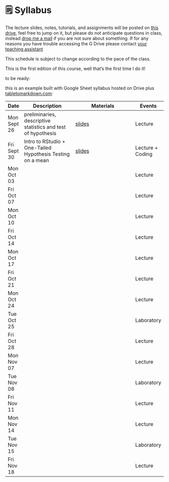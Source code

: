 # 🗒️ Syllabus

The lecture slides, notes, tutorials, and assignments will be posted on [this drive](https://drive.google.com/drive/u/0/folders/1fkQICU1yBzqeIOT2grTeTpuRno1mHIDs), feel free to jump on it, but please do not anticipate questions in class, instead [drop me a mail](mailto:niccolo.salvini27@gmail.com) if you are not sure about something. If for any reasons you have trouble accessing the G Drive please contact [your teaching assistant](mailto:niccolo.salvini27@gmail.com)

This schedule is subject to change according to the pace of the class.

This is the first edition of this course, well that's the first time I do it!

to be ready: 


<insert Markdown table>

this is an example built with Google Sheet syllabus hosted on Drive plus [tabletomarkdown.com](https://tabletomarkdown.com/):

| Date        | Description                                                  | Materials                                                                    | Events           |
| ----------- | ------------------------------------------------------------ | ---------------------------------------------------------------------------- | ---------------- |
| Mon Sept 26 | preliminaries, descriptive statistics and test of hypothesis | [slides](https://drive.google.com/open?id=1C8_10ZaVvqOKQ_Syu9xyQeENmiNasqV9) | Lecture          |
| Fri Sept 30 | Intro to RStudio + One-Tailed Hypothesis Testing on a mean   | [slides](https://drive.google.com/open?id=1C8_10ZaVvqOKQ_Syu9xyQeENmiNasqV9) | Lecture + Coding |
| Mon Oct 03  |                                                              |                                                                              | Lecture          |
| Fri Oct 07  |                                                              |                                                                              | Lecture          |
| Mon Oct 10  |                                                              |                                                                              | Lecture          |
| Fri Oct 14  |                                                              |                                                                              | Lecture          |
| Mon Oct 17  |                                                              |                                                                              | Lecture          |
| Fri Oct 21  |                                                              |                                                                              | Lecture          |
| Mon Oct 24  |                                                              |                                                                              | Lecture          |
| Tue Oct 25  |                                                              |                                                                              | Laboratory       |
| Fri Oct 28  |                                                              |                                                                              | Lecture          |
| Mon Nov 07  |                                                              |                                                                              | Lecture          |
| Tue Nov 08  |                                                              |                                                                              | Laboratory       |
| Fri Nov 11  |                                                              |                                                                              | Lecture          |
| Mon Nov 14  |                                                              |                                                                              | Lecture          |
| Tue Nov 15  |                                                              |                                                                              | Laboratory       |
| Fri Nov 18  |                                                              |                                                                              | Lecture          |




